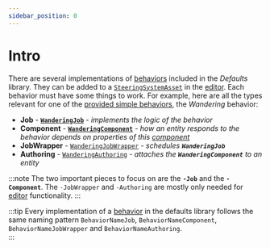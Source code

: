 ```yaml
---
sidebar_position: 0
---
```



# Intro

There are several implementations of [behaviors](/docs/category/behaviors) included in the *Defaults* library. They can be added to a [`SteeringSystemAsset`](/docs/documentation-core/base-system/SteeringSystemAsset) in the [editor](/docs/documentation-core/editor). Each behavior must have some things to work. For example, here are all the types relevant for one of the [provided simple behaviors](/docs/category/simple-behaviors-1), the *Wandering* behavior:

- **Job** - **[`WanderingJob`](/docs/documentation-defaults/behaviors/simple-behaviors/wandering#wanderingjob)** - *implements the logic of the behavior*
- **Component** - **[`WanderingComponent`](/docs/documentation-defaults/behaviors/simple-behaviors/wandering#wanderingcomponent)** - *how an entity responds to the behavior depends on properties of this [component](/docs/documentation-core/components/intro)*
- **JobWrapper** - [`WanderingJobWrapper`](/docs/documentation-defaults/behaviors/simple-behaviors/wandering) - *schedules **`WanderingJob`***
- **Authoring** - [`WanderingAuthoring`](/docs/documentation-defaults/behaviors/simple-behaviors/wandering#wanderingcomponent) - *attaches the **`WanderingComponent`** to an entity*

:::note
The two important pieces to focus on are the **`-Job`** and the **`-Component`**. The `-JobWrapper` and `-Authoring` are mostly only needed for [editor](/docs/documentation-core/editor) functionality.
:::

:::tip
Every implementation of a [behavior](/docs/category/behaviors) in the defaults library follows the same naming pattern `BehaviorNameJob`, `BehaviorNameComponent`, `BehaviorNameJobWrapper` and `BehaviorNameAuthoring`.  
:::
